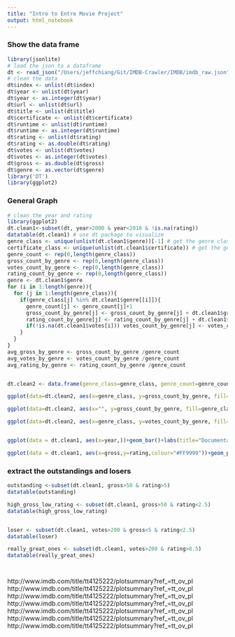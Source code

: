 ```yaml
---
title: "Intro to Entre Movie Project"
output: html_notebook
---
```

### Show the data frame
```r
library(jsonlite)
# load the json to a dataframe
dt <- read_json("/Users/jeffchiang/Git/IMDB-Crawler/IMDB/imdb_raw.json", simplifyVector = TRUE)
# clean the data
dt$index <- unlist(dt$index)
dt$year <- unlist(dt$year)
dt$year <- as.integer(dt$year)
dt$url <- unlist(dt$url)
dt$title <- unlist(dt$title)
dt$certificate <- unlist(dt$certificate)
dt$runtime <- unlist(dt$runtime)
dt$runtime <- as.integer(dt$runtime)
dt$rating <- unlist(dt$rating)
dt$rating <- as.double(dt$rating)
dt$votes <- unlist(dt$votes)
dt$votes <- as.integer(dt$votes)
dt$gross <- as.double(dt$gross)
dt$genre <- as.vector(dt$genre)
library('DT')
library(ggplot2)


```
### General Graph
```r
# clean the year and rating
library(ggplot2)
dt.clean1<-subset(dt, year>2000 & year<2018 & !is.na(rating))
datatable(dt.clean1) # use dt package to visualize
genre_class <- unique(unlist(dt.clean1$genre))[-1] # get the genre class
certificate_class <- unique(unlist(dt.clean1$certificate)) # get the genre class
genre_count <- rep(0,length(genre_class))
gross_count_by_genre <- rep(0,length(genre_class))
votes_count_by_genre <- rep(0,length(genre_class))
rating_count_by_genre <- rep(0,length(genre_class))
genre <- dt.clean1$genre
for (i in 1:length(genre)){
  for (j in 1:length(genre_class)){
    if(genre_class[j] %in% dt.clean1$genre[[i]]){
      genre_count[j] <- genre_count[j]+1
      gross_count_by_genre[j] <- gross_count_by_genre[j] + dt.clean1$gross[i]
      rating_count_by_genre[j] <- rating_count_by_genre[j] + dt.clean1$rating[i]
      if(!is.na(dt.clean1$votes[i])) votes_count_by_genre[j] <- votes_count_by_genre[j] + dt.clean1$votes[i]
    }
  }
}
avg_gross_by_genre <- gross_count_by_genre /genre_count
avg_votes_by_genre <- votes_count_by_genre /genre_count
avg_rating_by_genre <- rating_count_by_genre /genre_count


dt.clean2 <- data.frame(genre_class=genre_class, genre_count=genre_count, gross_count_by_genre= gross_count_by_genre, votes_count_by_genre=votes_count_by_genre, rating_count_by_genre= rating_count_by_genre, avg_gross_by_genre = avg_gross_by_genre, avg_votes_by_genre = avg_votes_by_genre, avg_rating_by_genre = avg_rating_by_genre)

ggplot(data=dt.clean2, aes(x=genre_class, y=gross_count_by_genre, fill=avg_rating_by_genre))+geom_bar(stat = "identity")+theme(axis.text.x = element_text(size = 10, vjust = 0.5, hjust = 0.5, angle = 45))+labs(title="Documentary Gross By Genre", x="genre")

ggplot(data=dt.clean2, aes(x="", y=gross_count_by_genre, fill=genre_class))+geom_bar(stat = "identity")+ coord_polar("y")+theme(axis.text.x = element_text(size = 10, vjust = 0.5, hjust = 0.5, angle = 45))+labs(title="Documentary Gross By Genre", x="genre")

ggplot(data=dt.clean2, aes(x=genre_class, y=votes_count_by_genre, fill=avg_rating_by_genre))+geom_bar(stat = "identity")+theme(axis.text.x = element_text(size = 10, vjust = 0.5, hjust = 0.5, angle = 45))+labs(title="Documentary Popularity By Genre", x="genre", y="votes")


ggplot(data = dt.clean1, aes(x=year,))+geom_bar()+labs(title="Documentary 2000-2017",x="year")

ggplot(data = dt.clean1, aes(x=gross,y=rating,colour="#FF9999"))+geom_point(alpha=I(1/3))+labs(title="rating and gross",x="gross")+geom_smooth()

```

### extract the outstandings and losers
```r
outstanding <-subset(dt.clean1, gross>50 & rating>5)
datatable(outstanding)

high_gross_low_rating <- subset(dt.clean1, gross>50 & rating<2.5)
datatable(high_gross_low_rating)


loser <- subset(dt.clean1, votes>200 & gross<5 & rating<2.5)
datatable(loser)

really_great_ones <- subset(dt.clean1, votes>200 & rating>8.5)
datatable(really_great_ones)




```


http://www.imdb.com/title/tt4125222/plotsummary?ref_=tt_ov_pl
http://www.imdb.com/title/tt4125222/plotsummary?ref_=tt_ov_pl
http://www.imdb.com/title/tt4125222/plotsummary?ref_=tt_ov_pl
http://www.imdb.com/title/tt4125222/plotsummary?ref_=tt_ov_pl
http://www.imdb.com/title/tt4125222/plotsummary?ref_=tt_ov_pl
http://www.imdb.com/title/tt4125222/plotsummary?ref_=tt_ov_pl
http://www.imdb.com/title/tt4125222/plotsummary?ref_=tt_ov_pl
